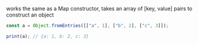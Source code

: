 works the same as a Map constructor, takes an array of [key, value] pairs to construct an object

```ts
const a = Object.fromEntries([["a", 1], ["b", 2], ["c", 3]]);

print(a); // {a: 1, b: 2, c: 3}
```

